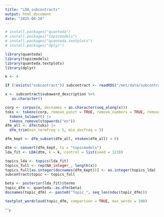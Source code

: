 ```yaml
---
title: "LDA_subcontracts"
output: html_document
date: "2025-08-28"
---
```


```r
# install.packages("quanteda")
# install.packages("topicmodels")
# install.packages("quanteda.textplots")
# install.packages("dplyr")

library(quanteda)
library(topicmodels)
library(quanteda.textplots)
library(dplyr)

k <- 4

if (!exists("subcontract")) subcontract <- readRDS("/mnt/data/subcontract.RDS")

x <- subcontract$subaward_description %>% 
   as.character() 

corp <- corpus(x, docnames = as.character(seq_along(x)))
toks <- tokens(corp, remove_punct = TRUE, remove_numbers = TRUE, remove_symbols = TRUE) |>
  tokens_tolower() |>
  tokens_remove(stopwords("en"))
dfm_all <- dfm(toks) |>
  dfm_trim(min_termfreq = 5, min_docfreq = 5)

dfm_kept <- dfm_subset(dfm_all, ntoken(dfm_all) > 0)

dtm <- convert(dfm_kept, to = "topicmodels")
lda_fit <- LDA(dtm, k = k, control = list(seed = 123))

topics_lda <- topics(lda_fit)
topics_full <- rep(NA_integer_, length(x))
topics_full[as.integer(docnames(dfm_kept))] <- as.integer(topics_lda)
subcontract$topic <- topics_full

beta <- posterior(lda_fit)$terms
topic_dfm <- quanteda::as.dfm(beta)
docnames(topic_dfm) <- paste0("Topic_", seq_len(ndoc(topic_dfm)))

textplot_wordcloud(topic_dfm, comparison = TRUE, max_words = 200)

```

```r

